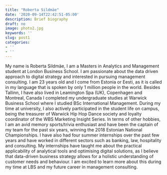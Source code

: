 ```yaml
---
title: "Roberta Sildmäe"
date: '2020-09-14T22:42:51-05:00'
description: Brief biography
draft: no
image: photo2.jpg
keywords: ''
slug: post1
categories:
- ''
- ''
---
```

My name is Roberta Sildmäe, I am a Masters in Analytics and Management student at London Business School. I am passionate about the data driven approach to digital strategy and interested in pursuing management consulting. 
I am 23 years old and I come from Estonia or Eesti, as it is called in my language that is spoken by only 1 million people in the world. Besides Tallinn, I have also lived in Leamington Spa (UK), Copenhagen and Montreal, Canada
I completed my undergraduate studies at Warwick Business School where I studied BSc International Management. During my time at university, I also actively participated in the student life on campus, being the treasurer of Warwick Hip Hop Dance society and loyalty coordinator of the WBS Marketing Insight Series. 
In terms of other hobbies, I am an avid memory sports/trivia enthusiast and have been the captain of my team for the past six years, winning the 2018 Estonian National Championships.
I have also had four summer internships over the past few years and have worked in different sectors such as banking, law, hospitality and consulting. My internships have taught me about the practical applicability of analytical tools and optimising digital solutions, as I believe that data-driven business strategy allows for a holistic understanding of customer needs and behaviour. I am excited to learn more about this during my time at LBS and my future career in management consulting. 
